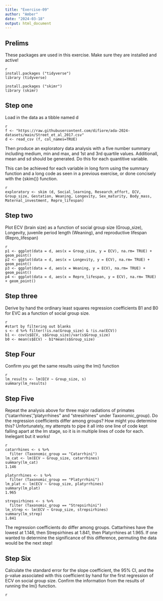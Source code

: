 ```yaml
---
title: "Exercise-09"
author: "Amber"
date: "2024-03-18"
output: html_document
---
```


## Prelims
These packages are used in this exercise. Make sure they are installed and active!

```
{r}
install.packages ("tidyverse")
library (tidyverse)

install.packages ("skimr")
library (skimr)
```

## Step one
Load in the data as a tibble named d

```
{r}
f <- "https://raw.githubusercontent.com/difiore/ada-2024-datasets/main/Street_et_al_2017.csv"
d <- read_csv (f, col_names=TRUE) 
```

Then produce an exploratory data analysis with a five number summary including medium, min and max, and 1st and 3rd quartile values. Additionall, mean and sd should be generated. Do this for each quantitive variable. 

This can be achieved for each variable in long form using the summary function and a long code as seen in a previous exercise, or done concisely with the {skim()} function.

```
{r}
exploratory <- skim (d, Social_learning, Research_effort, ECV, Group_size, Gestation, Weaning, Longevity, Sex_maturity, Body_mass, Maternal_investment, Repro_lifespan)
```

## Step two
Plot ECV (brain size) as a function of social group size (Group_size), Longevity, juvenile period length (Weaning), and reproductive lifespan (Repro_lifespan)

```
{r}
p1 <- ggplot(data = d, aes(x = Group_size, y = ECV), na.rm= TRUE) + geom_point()
p2 <- ggplot(data = d, aes(x = Longevity, y = ECV), na.rm= TRUE) + geom_point()
p3 <- ggplot(data = d, aes(x = Weaning, y = ECV), na.rm= TRUE) + geom_point()
p4 <- ggplot(data = d, aes(x = Repro_lifespan, y = ECV), na.rm= TRUE) + geom_point()
```

## Step three
Derive by hand the ordinary least squares regression coefficients B1 and B0 for EVC as a function of social group size. 

```
{r}
#start by filtering out blanks
s <- d %>% filter(!is.na(Group_size) & !is.na(ECV))
b1 <- cov(s$ECV, s$Group_size)/var(s$Group_size)
b0 <- mean(s$ECV) - b1*mean(s$Group_size)
```

## Step Four
Confirm you get the same results using the lm() function

```
{r}
lm_results <- lm(ECV ~ Group_size, s)
summary(lm_results)
```

## Step Five
Repeat the analysis above for three major radiations of primates ("catarrhines', "platyrrhines" and "stresirhines" under Taxonomic_group). Do the regression coefficients differ among groups? How might you determine this?
Unfortunately, my attempts to pipe it all into one line of code kept falling apart at the lm stage, so it is in multiple lines of code for each. Inelegant but it works!

```
{r}
catarrhines <- s %>%
  filter (Taxonomic_group == "Catarrhini") 
lm_cat <- lm(ECV ~ Group_size, catarrhines) 
summary(lm_cat)
1.146

platyrrhines <- s %>%
  filter (Taxonomic_group == "Platyrrhini") 
lm_plat <- lm(ECV ~ Group_size, platyrrhines) 
summary(lm_plat)
1.965

strepsirhines <- s %>%
  filter (Taxonomic_group == "Strepsirhini")
lm_strep <- lm(ECV ~ Group_size, strepsirhines)
summary(lm_strep)
1.841
```

The regression coefficients do differ among groups. Cattarhines have the lowest at 1.146, then Strepsirhines at 1.841, then Platyrrhines at 1.965. If one wanted to determine the significance of this difference, permuting the data would be the next step!

## Step Six
Calculate the standard error for the slope coefficient, the 95% CI, and the p-value associated with this coefficient by hand for the first regression of ECV on social group size. Confirm the information from the results of running the lm() function.

```
{r}

```